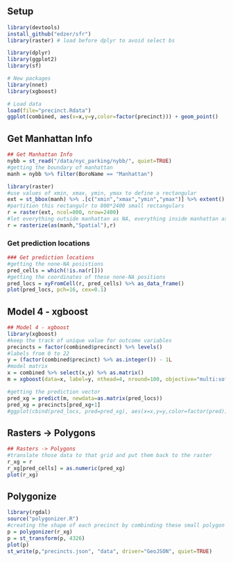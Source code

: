 ## Setup

```r
library(devtools)
install_github("edzer/sfr")
library(raster) # load before dplyr to avoid select bs

library(dplyr)
library(ggplot2)
library(sf)

# New packages
library(nnet)
library(xgboost)

# Load data
load(file="precinct.Rdata")
ggplot(combined, aes(x=x,y=y,color=factor(precinct))) + geom_point()
```


## Get Manhattan Info

```r
## Get Manhattan Info
nybb = st_read("/data/nyc_parking/nybb/", quiet=TRUE) 
#getting the boundary of manhattan
manh = nybb %>% filter(BoroName == "Manhattan")

library(raster)
#use values of xmin, xmax, ymin, ymax to define a rectangular
ext = st_bbox(manh) %>% .[c("xmin","xmax","ymin","ymax")] %>% extent()
#partition this rectangulr to 800*2400 small rectangulars
r = raster(ext, ncol=800, nrow=2400)
#let everything outside manhattan as NA, everything inside manhattan as 1 
r = rasterize(as(manh,"Spatial"),r)

```

### Get prediction locations

```r
### Get prediction locations
#getting the none-NA posistions
pred_cells = which(!is.na(r[]))
#getting the coordinates of these none-NA positions
pred_locs = xyFromCell(r, pred_cells) %>% as_data_frame()
plot(pred_locs, pch=16, cex=0.1)
```

## Model 4 - xgboost

```r
## Model 4 - xgboost
library(xgboost)
#keep the track of unique value for outcome variables
precincts = factor(combined$precinct) %>% levels()
#labels from 0 to 22
y = (factor(combined$precinct) %>% as.integer()) - 1L
#model matrix
x = combined %>% select(x,y) %>% as.matrix()
m = xgboost(data=x, label=y, nthead=4, nround=100, objective="multi:softmax", num_class=length(precincts))

#getting the prediction vector
pred_xg = predict(m, newdata=as.matrix(pred_locs))
pred_xg = precincts[pred_xg+1]
#ggplot(cbind(pred_locs, pred=pred_xg), aes(x=x,y=y,color=factor(pred))) + geom_point()
```


## Rasters -> Polygons
```r
## Rasters -> Polygons
#translate those data to that grid and put them back to the raster
r_xg = r
r_xg[pred_cells] = as.numeric(pred_xg)
plot(r_xg)
```


## Polygonize
```r
library(rgdal)
source("polygonizer.R")
#creating the shape of each precinct by combinding these small polygon
p = polygonizer(r_xg)
p = st_transform(p, 4326)
plot(p)
st_write(p,"precincts.json", "data", driver="GeoJSON", quiet=TRUE)
```